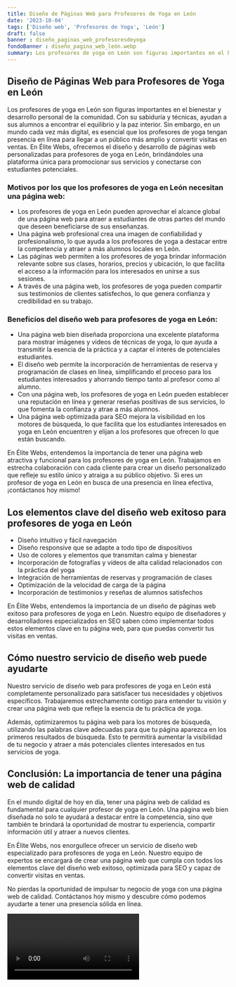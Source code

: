 ```yaml
---
title: Diseño de Páginas Web para Profesores de Yoga en León
date: '2023-10-04'
tags: ['Diseño web', 'Profesores de Yoga', 'León']
draft: false
banner : diseño_paginas_web_profesoresdeyoga
fondoBanner : diseño_pagina_web_león.webp
summary: Los profesores de yoga en León son figuras importantes en el bienestar y desarrollo personal de la comunidad. Con su sabiduría y técnicas, ayudan a sus alumnos a encontrar el equilibrio y la paz interior. Sin embargo, en un mundo cada vez más digital, es esencial que los profesores de yoga tengan presencia en línea para llegar a un público más amplio y convertir visitas en ventas. En Élite Webs, ofrecemos el diseño y desarrollo de páginas web personalizadas para profesores de yoga en León, brindándoles una plataforma única para promocionar sus servicios y conectarse con estudiantes potenciales.
---
```


## Diseño de Páginas Web para Profesores de Yoga en León

Los profesores de yoga en León son figuras importantes en el bienestar y desarrollo personal de la comunidad. Con su sabiduría y técnicas, ayudan a sus alumnos a encontrar el equilibrio y la paz interior. Sin embargo, en un mundo cada vez más digital, es esencial que los profesores de yoga tengan presencia en línea para llegar a un público más amplio y convertir visitas en ventas. En Élite Webs, ofrecemos el diseño y desarrollo de páginas web personalizadas para profesores de yoga en León, brindándoles una plataforma única para promocionar sus servicios y conectarse con estudiantes potenciales.

### Motivos por los que los profesores de yoga en León necesitan una página web:

- Los profesores de yoga en León pueden aprovechar el alcance global de una página web para atraer a estudiantes de otras partes del mundo que deseen beneficiarse de sus enseñanzas.
- Una página web profesional crea una imagen de confiabilidad y profesionalismo, lo que ayuda a los profesores de yoga a destacar entre la competencia y atraer a más alumnos locales en León.
- Las páginas web permiten a los profesores de yoga brindar información relevante sobre sus clases, horarios, precios y ubicación, lo que facilita el acceso a la información para los interesados en unirse a sus sesiones.
- A través de una página web, los profesores de yoga pueden compartir sus testimonios de clientes satisfechos, lo que genera confianza y credibilidad en su trabajo.

### Beneficios del diseño web para profesores de yoga en León:

- Una página web bien diseñada proporciona una excelente plataforma para mostrar imágenes y videos de técnicas de yoga, lo que ayuda a transmitir la esencia de la práctica y a captar el interés de potenciales estudiantes.
- El diseño web permite la incorporación de herramientas de reserva y programación de clases en línea, simplificando el proceso para los estudiantes interesados y ahorrando tiempo tanto al profesor como al alumno.
- Con una página web, los profesores de yoga en León pueden establecer una reputación en línea y generar reseñas positivas de sus servicios, lo que fomenta la confianza y atrae a más alumnos.
- Una página web optimizada para SEO mejora la visibilidad en los motores de búsqueda, lo que facilita que los estudiantes interesados en yoga en León encuentren y elijan a los profesores que ofrecen lo que están buscando.

En Élite Webs, entendemos la importancia de tener una página web atractiva y funcional para los profesores de yoga en León. Trabajamos en estrecha colaboración con cada cliente para crear un diseño personalizado que refleje su estilo único y atraiga a su público objetivo. Si eres un profesor de yoga en León en busca de una presencia en línea efectiva, ¡contáctanos hoy mismo!

<GifSeo />

<Cta />

## Los elementos clave del diseño web exitoso para profesores de yoga en León

- Diseño intuitivo y fácil navegación
- Diseño responsive que se adapte a todo tipo de dispositivos
- Uso de colores y elementos que transmitan calma y bienestar
- Incorporación de fotografías y vídeos de alta calidad relacionados con la práctica del yoga
- Integración de herramientas de reservas y programación de clases
- Optimización de la velocidad de carga de la página
- Incorporación de testimonios y reseñas de alumnos satisfechos

En Élite Webs, entendemos la importancia de un diseño de páginas web exitoso para profesores de yoga en León. Nuestro equipo de diseñadores y desarrolladores especializados en SEO saben cómo implementar todos estos elementos clave en tu página web, para que puedas convertir tus visitas en ventas.

## Cómo nuestro servicio de diseño web puede ayudarte

Nuestro servicio de diseño web para profesores de yoga en León está completamente personalizado para satisfacer tus necesidades y objetivos específicos. Trabajaremos estrechamente contigo para entender tu visión y crear una página web que refleje la esencia de tu práctica de yoga.

Además, optimizaremos tu página web para los motores de búsqueda, utilizando las palabras clave adecuadas para que tu página aparezca en los primeros resultados de búsqueda. Esto te permitirá aumentar la visibilidad de tu negocio y atraer a más potenciales clientes interesados en tus servicios de yoga.

## Conclusión: La importancia de tener una página web de calidad

En el mundo digital de hoy en día, tener una página web de calidad es fundamental para cualquier profesor de yoga en León. Una página web bien diseñada no solo te ayudará a destacar entre la competencia, sino que también te brindará la oportunidad de mostrar tu experiencia, compartir información útil y atraer a nuevos clientes.

En Élite Webs, nos enorgullece ofrecer un servicio de diseño web especializado para profesores de yoga en León. Nuestro equipo de expertos se encargará de crear una página web que cumpla con todos los elementos clave del diseño web exitoso, optimizada para SEO y capaz de convertir visitas en ventas.

No pierdas la oportunidad de impulsar tu negocio de yoga con una página web de calidad. Contáctanos hoy mismo y descubre cómo podemos ayudarte a tener una presencia sólida en línea.

<Video />

<CtaBot job='Profesores de Yoga' city='León'/>

<Gmaps query='León+españa+maps' />